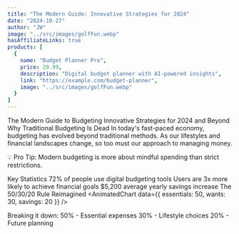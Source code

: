 ```yaml
---
title: "The Modern Guide: Innovative Strategies for 2024"
date: "2024-10-27"
author: "JW"
image: "../src/images/golfFun.webp"
hasAffiliateLinks: true
products: [
  {
    name: "Budget Planner Pro",
    price: 29.99,
    description: "Digital budget planner with AI-powered insights",
    link: "https://example.com/budget-planner",
    image: "../src/images/golfFun.webp"
  }
]
---
```

The Modern Guide to Budgeting
Innovative Strategies for 2024 and Beyond
Why Traditional Budgeting Is Dead
In today's fast-paced economy, budgeting has evolved beyond traditional methods. As our lifestyles and financial landscapes change, so too must our approach to managing money.

💡 Pro Tip: Modern budgeting is more about mindful spending than strict restrictions.

Key Statistics
72% of people use digital budgeting tools
Users are 3x more likely to achieve financial goals
$5,200 average yearly savings increase
The 50/30/20 Rule Reimagined
<AnimatedChart data={{ essentials: 50, wants: 30, savings: 20 }} />

Breaking it down:
50% - Essential expenses
30% - Lifestyle choices
20% - Future planning

